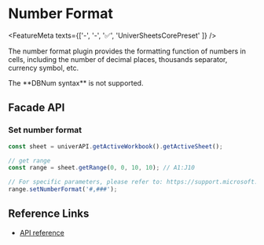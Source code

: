 
# Number Format

<FeatureMeta texts={['-', '-', '✅', 'UniverSheetsCorePreset' ]} />

The number format plugin provides the formatting function of numbers in cells, including the number of decimal places, thousands separator, currency symbol, etc.

<Callout type="warning" emoji="🚨">
  The **DBNum syntax** is not supported.
</Callout>

## Facade API

### Set number format

```typescript
const sheet = univerAPI.getActiveWorkbook().getActiveSheet();

// get range
const range = sheet.getRange(0, 0, 10, 10); // A1:J10

// For specific parameters, please refer to: https://support.microsoft.com/en-us/office/number-format-codes-5026bbd6-04bc-48cd-bf33-80f18b4eae68
range.setNumberFormat('#,###');
```

## Reference Links

* [API reference](/typedoc/@univerjs/sheets-numfmt/README)
